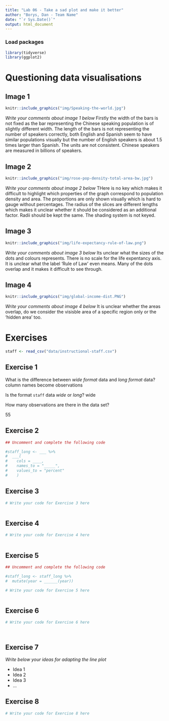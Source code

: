 ```yaml
---
title: "Lab 06 - Take a sad plot and make it better"
author: "Borys, Dan - Team Name"
date: "`r Sys.Date()`"
output: html_document
---
```


### Load packages

```r
library(tidyverse)
library(ggplot2)
```


# Questioning data visualisations

## Image 1

```r
knitr::include_graphics("img/Speaking-the-world.jpg")
```

_Write your comments about image 1 below_
Firstly the width of the bars is not fixed as the bar representing the Chinese speaking population is of slightly different width. The length of the bars is not representing the number of speakers correctly, both English and Spanish seem to have similar populations visually but the number of English speakers is about 1.5 times larger than Spanish. The units are not consistent. Chinese speakers are measured in billions of speakers.




## Image 2

```r
knitr::include_graphics("img/rose-pop-density-total-area-bw.jpg")
```

_Write your comments about image 2 below_
THere is no key which makes it difficult to highlight which properties of the graph correspond to population density and area. The proportions are only shown visually which is hard to gauge without percentages. The radius of the slices are different lengths which makes it unclear whether it should be considered as an additional factor. Radii should be kept the same. The shading system is not keyed.



## Image 3

```r
knitr::include_graphics("img/life-expectancy-rule-of-law.png")
```

_Write your comments about image 3 below_
Its unclear what the sizes of the dots and colours represents. There is no scale for the life expentancy axis. It is unclear what the label 'Rule of Law' even means. Many of the dots overlap and it makes it difficult to see through. 



## Image 4

```r
knitr::include_graphics("img/global-income-dist.PNG")
```

_Write your comments about image 4 below_
It is unclear whether the areas overlap, do we consider the visisble area of a specific region only or the 'hidden area' too. 




# Exercises

```r
staff <- read_csv("data/instructional-staff.csv")
```


## Exercise 1

What is the difference between *wide format* data and *long format* data?
column names become observations

Is the format `staff` data *wide* or *long*?
wide

How many observations are there in the data set?

55


## Exercise 2

```r
## Uncomment and complete the following code

#staff_long <- ___ %>%
#  ___(
#    cols = ____, 
#    names_to = "_____",
#    values_to = "percent"
#    )

```


## Exercise 3

```r
# Write your code for Exercise 3 here



```

## Exercise 4

```r
# Write your code for Exercise 4 here



```

## Exercise 5

```r
## Uncomment and complete the following code

#staff_long <- staff_long %>%
#  mutate(year = ______(year))
```


```r
# Write your code for Exercise 5 here



```

## Exercise 6

```r
# Write your code for Exercise 6 here




```

## Exercise 7

_Write below your ideas for adapting the line plot_

* Idea 1
* Idea 2
* Idea 3
* ...


## Exercise 8

```r
# Write your code for Exercise 8 here



```

